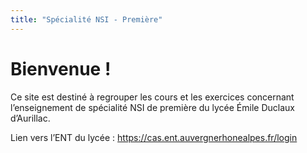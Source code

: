 ```yaml
---
title: "Spécialité NSI - Première"
---
```


# Bienvenue !

Ce site est destiné à regrouper les cours et les exercices concernant l'enseignement de spécialité NSI de première du lycée Émile Duclaux d'Aurillac.

Lien vers l'ENT du lycée : [https://cas.ent.auvergnerhonealpes.fr/login](https://cas.ent.auvergnerhonealpes.fr/login)